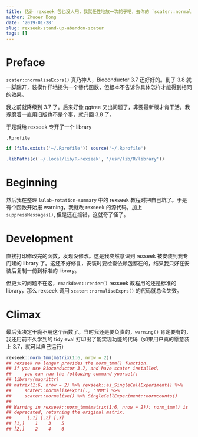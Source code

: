 ```yaml
---
title: 估计 rexseek 包也没人用，我就任性地放一次鸽子吧，去你的 `scater::normaliseExprs()`
author: Zhuoer Dong
date: '2019-01-28'
slug: rexseek-stand-up-abandon-scater
tags: []
---
```




# Preface

`scater::normaliseExprs()` 真乃神人，Bioconductor 3.7 还好好的。到了 3.8 就一脚踹开，装模作样地提供一个替代函数，但根本不告诉你具体怎样才能得到相同的效果。

我之前就降级到 3.7 了。后来好像 ggtree 又出问题了，非要最新版才肯干活。我琢磨着一直用旧版也不是个事，就升回 3.8 了。

于是就给 rexseek 专开了一个 library

`.Rprofile`
```r
if (file.exists('~/.Rprofile')) source('~/.Rprofile')

.libPaths(c('~/.local/lib/R-rexseek', '/usr/lib/R/library'))
```



# Beginning

然后我在整理 `lulab-rotation-summary` 中的 rexseek 教程时把自己坑了。于是有个函数开始报 warning，我就改 rexseek 的源代码，加上 `suppressMessages()`, 但是还在报错，这就奇了怪了。



# Development

直接打印修改完的函数，发现没修改。这是我突然意识到 rexseek 被安装到我专门建的 library 了。这还不好修复，安装时要检查依赖包都在的，结果我只好在安装后复制一份到标准的 library。

但更大的问题不在这，`rmarkdown::render()` rexseek 教程用的还是标准的 library，那么 rexseek 调用 `scater::normaliseExprs()` 的代码就总会失效。



# Climax

最后我决定干脆不用这个函数了。当时我还是要负责的，`warning()` 肯定要有的，我还用前不久学到的 tidy eval 打印出了能实现功能的代码（如果用户真的愿意装上 3.7，就可以自己运行）

```r
rexseek::norm_tmm(matrix(1:6, nrow = 2))
## rexseek no longer provides the norm_tmm() function.
## If you use Bioconductor 3.7, and have scater installed,
##     you can run the following command yourself:
## library(magrittr)
## matrix(1:6, nrow = 2) %>% rexseek::as_SingleCellExperiment() %>% 
##     scater::normaliseExprs(., "TMM") %>% 
##     scater::normalise() %>% SingleCellExperiment::normcounts()
## 
## Warning in rexseek::norm_tmm(matrix(1:6, nrow = 2)): norm_tmm() is
## deprecated, returning the original matrix.
##      [,1] [,2] [,3]
## [1,]    1    3    5
## [2,]    2    4    6
```
